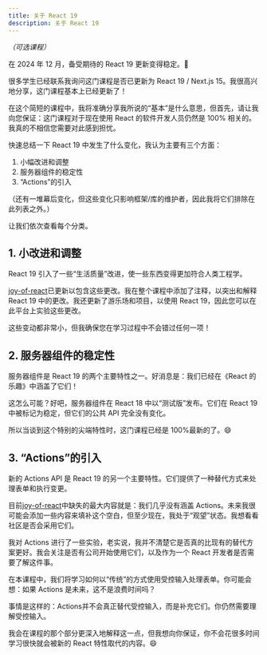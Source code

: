 ```yaml
---
title: 关于 React 19
description: 关于 React 19
---
```


_（可选课程）_

在 2024 年 12 月，备受期待的 React 19 更新变得稳定。🎉

很多学生已经联系我询问这门课程是否已更新为 React 19 / Next.js 15。我很高兴地分享，这门课程基本上已经更新了！

在这个简短的课程中，我将准确分享我所说的“基本”是什么意思，但首先，请让我向您保证：这门课程对于现在使用 React 的软件开发人员仍然是 100% 相关的。我真的不相信您需要对此感到担忧。

快速总结一下 React 19 中发生了什么变化，我认为主要有三个方面：

1. 小幅改进和调整
2. 服务器组件的稳定性
3. “Actions”的引入

（还有一堆幕后变化，但这些变化只影响框架/库的维护者，因此我将它们排除在此列表之外。）

让我们依次查看每个分类。

## 1. 小改进和调整

React 19 引入了一些“生活质量”改进，使一些东西变得更加符合人类工程学。

[joy-of-react](https://courses.joshwcomeau.com/joy-of-react)已更新以包含这些更改。我在整个课程中添加了注释，以突出和解释 React 19 中的更改。我还更新了游乐场和项目，以使用 React 19，因此您可以在此平台上实验这些更改。

这些变动都非常小，但我确保您在学习过程中不会错过任何一项！

## 2. 服务器组件的稳定性

服务器组件是 React 19 的两个主要特性之一。好消息是：我们已经在《React 的乐趣》中涵盖了它们！

这怎么可能？好吧，服务器组件在 React 18 中以“测试版”发布。它们在 React 19 中被标记为稳定，但它们的公共 API 完全没有变化。

所以当谈到这个特别的尖端特性时，这门课程已经是 100%最新的了。😄

## 3. “Actions”的引入

新的 Actions API 是 React 19 的另一个主要特性。它们提供了一种替代方式来处理表单和执行变更。

目前[joy-of-react](https://courses.joshwcomeau.com/joy-of-react)中缺失的最大内容就是：我们几乎没有涵盖 Actions。未来我很可能会添加一些内容来填补这个空白，但至少现在，我处于“观望”状态。我想看看社区是否会采用它们。

我对 Actions 进行了一些实验，老实说，我并不清楚它是否真的比现有的替代方案更好。我会关注是否有公司开始使用它们，以及作为一个 React 开发者是否需要了解这件事。

<Callout title="Actions是补充的">
在本课程中，我们将学习如何以“传统”的方式使用受控输入处理表单。你可能会想：如果 Actions 是未来，这不是浪费时间吗？

事情是这样的：Actions并不会真正替代受控输入，而是补充它们。你仍然需要理解受控输入。

我会在课程的那个部分更深入地解释这一点，但我想向你保证，你不会花很多时间学习很快就会被新的 React 特性取代的内容。😄

</Callout>
